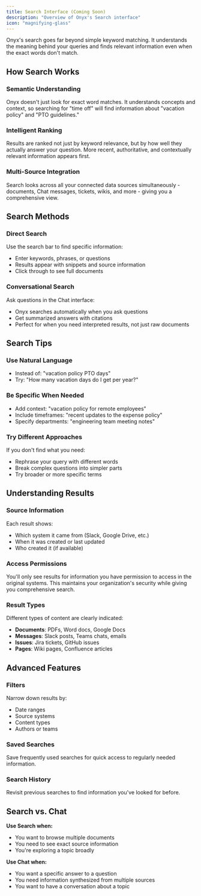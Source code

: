 ```yaml
---
title: Search Interface (Coming Soon)
description: "Overview of Onyx's Search interface"
icon: "magnifying-glass"
---
```


Onyx's search goes far beyond simple keyword matching. It understands the meaning behind your queries and finds relevant information even when the exact words don't match.

## How Search Works

### **Semantic Understanding**
Onyx doesn't just look for exact word matches. It understands concepts and context, so searching for "time off" will find information about "vacation policy" and "PTO guidelines."

### **Intelligent Ranking**
Results are ranked not just by keyword relevance, but by how well they actually answer your question. More recent, authoritative, and contextually relevant information appears first.

### **Multi-Source Integration**
Search looks across all your connected data sources simultaneously - documents, Chat messages, tickets, wikis, and more - giving you a comprehensive view.

## Search Methods

### **Direct Search**
Use the search bar to find specific information:
- Enter keywords, phrases, or questions
- Results appear with snippets and source information
- Click through to see full documents

### **Conversational Search**
Ask questions in the Chat interface:
- Onyx searches automatically when you ask questions
- Get summarized answers with citations
- Perfect for when you need interpreted results, not just raw documents

## Search Tips

### **Use Natural Language**
- Instead of: "vacation policy PTO days"
- Try: "How many vacation days do I get per year?"

### **Be Specific When Needed**
- Add context: "vacation policy for remote employees"
- Include timeframes: "recent updates to the expense policy"
- Specify departments: "engineering team meeting notes"

### **Try Different Approaches**
If you don't find what you need:
- Rephrase your query with different words
- Break complex questions into simpler parts
- Try broader or more specific terms

## Understanding Results

### **Source Information**
Each result shows:
- Which system it came from (Slack, Google Drive, etc.)
- When it was created or last updated
- Who created it (if available)

### **Access Permissions**
You'll only see results for information you have permission to access in the original systems. This maintains your organization's security while giving you comprehensive search.

### **Result Types**
Different types of content are clearly indicated:
- **Documents**: PDFs, Word docs, Google Docs
- **Messages**: Slack posts, Teams chats, emails
- **Issues**: Jira tickets, GitHub issues
- **Pages**: Wiki pages, Confluence articles

## Advanced Features

### **Filters**
Narrow down results by:
- Date ranges
- Source systems
- Content types
- Authors or teams

### **Saved Searches**
Save frequently used searches for quick access to regularly needed information.

### **Search History**
Revisit previous searches to find information you've looked for before.

## Search vs. Chat

**Use Search when:**
- You want to browse multiple documents
- You need to see exact source information
- You're exploring a topic broadly

**Use Chat when:**
- You want a specific answer to a question
- You need information synthesized from multiple sources
- You want to have a conversation about a topic
